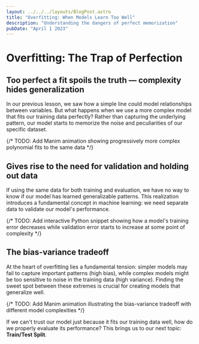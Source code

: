 ```yaml
---
layout: ../../../layouts/BlogPost.astro
title: "Overfitting: When Models Learn Too Well"
description: "Understanding the dangers of perfect memorization"
pubDate: "April 1 2023"
---
```


# Overfitting: The Trap of Perfection

## Too perfect a fit spoils the truth — complexity hides generalization
In our previous lesson, we saw how a simple line could model relationships between variables. But what happens when we use a more complex model that fits our training data perfectly? Rather than capturing the underlying pattern, our model starts to memorize the noise and peculiarities of our specific dataset.

{/* TODO: Add Manim animation showing progressively more complex polynomial fits to the same data */}

## Gives rise to the need for validation and holding out data
If using the same data for both training and evaluation, we have no way to know if our model has learned generalizable patterns. This realization introduces a fundamental concept in machine learning: we need separate data to validate our model's performance.

{/* TODO: Add interactive Python snippet showing how a model's training error decreases while validation error starts to increase at some point of complexity */}

## The bias-variance tradeoff
At the heart of overfitting lies a fundamental tension: simpler models may fail to capture important patterns (high bias), while complex models might be too sensitive to noise in the training data (high variance). Finding the sweet spot between these extremes is crucial for creating models that generalize well.

{/* TODO: Add Manim animation illustrating the bias-variance tradeoff with different model complexities */}

If we can't trust our model just because it fits our training data well, how do we properly evaluate its performance? This brings us to our next topic: **Train/Test Split**. 